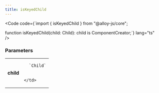 ```yaml
---
title: isKeyedChild
---
```







<Code code={`import { isKeyedChild } from "@alloy-js/core";

function isKeyedChild(child: Child): child is ComponentCreator;`} lang="ts" />

### Parameters

<table>
  <tr>
    <td style="text-align: right;font-weight: bold;">child</td>
    <td>
    
      `Child`
      
      
    </td>
  </tr>
</table>

